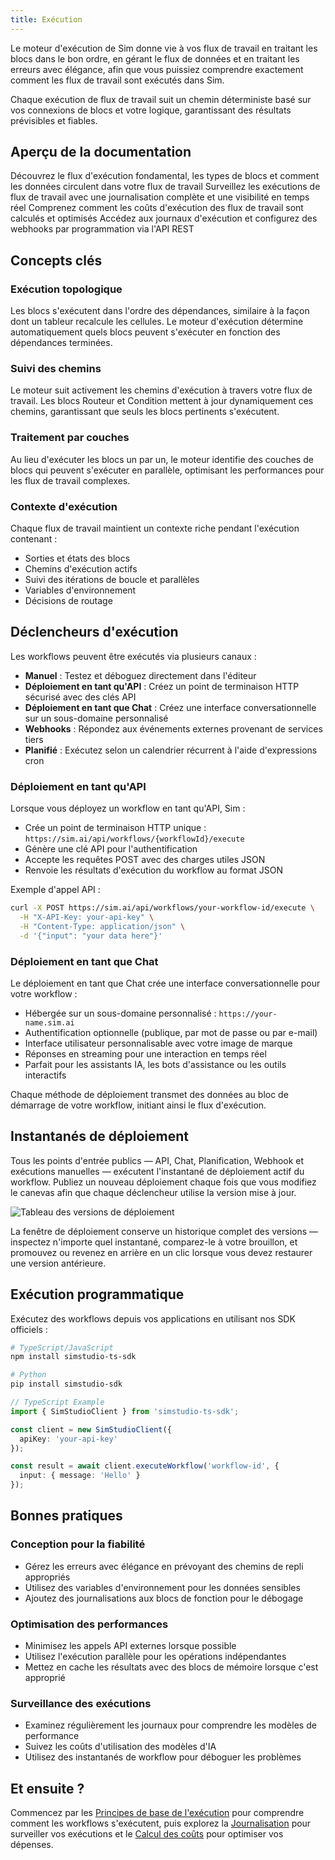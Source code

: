 ```yaml
---
title: Exécution
---
```



Le moteur d'exécution de Sim donne vie à vos flux de travail en traitant les blocs dans le bon ordre, en gérant le flux de données et en traitant les erreurs avec élégance, afin que vous puissiez comprendre exactement comment les flux de travail sont exécutés dans Sim.

<Callout type="info">
  Chaque exécution de flux de travail suit un chemin déterministe basé sur vos connexions de blocs et votre logique, garantissant des résultats prévisibles et fiables.
</Callout>

## Aperçu de la documentation

<Cards>
  <Card title="Principes fondamentaux d'exécution" href="/execution/basics">
    Découvrez le flux d'exécution fondamental, les types de blocs et comment les données circulent dans votre
    flux de travail
  </Card>

  <Card title="Journalisation" href="/execution/logging">
    Surveillez les exécutions de flux de travail avec une journalisation complète et une visibilité en temps réel
  </Card>
  
  <Card title="Calcul des coûts" href="/execution/costs">
    Comprenez comment les coûts d'exécution des flux de travail sont calculés et optimisés
  </Card>
  
  <Card title="API externe" href="/execution/api">
    Accédez aux journaux d'exécution et configurez des webhooks par programmation via l'API REST
  </Card>
</Cards>

## Concepts clés

### Exécution topologique
Les blocs s'exécutent dans l'ordre des dépendances, similaire à la façon dont un tableur recalcule les cellules. Le moteur d'exécution détermine automatiquement quels blocs peuvent s'exécuter en fonction des dépendances terminées.

### Suivi des chemins
Le moteur suit activement les chemins d'exécution à travers votre flux de travail. Les blocs Routeur et Condition mettent à jour dynamiquement ces chemins, garantissant que seuls les blocs pertinents s'exécutent.

### Traitement par couches
Au lieu d'exécuter les blocs un par un, le moteur identifie des couches de blocs qui peuvent s'exécuter en parallèle, optimisant les performances pour les flux de travail complexes.

### Contexte d'exécution
Chaque flux de travail maintient un contexte riche pendant l'exécution contenant :
- Sorties et états des blocs
- Chemins d'exécution actifs
- Suivi des itérations de boucle et parallèles
- Variables d'environnement
- Décisions de routage

## Déclencheurs d'exécution

Les workflows peuvent être exécutés via plusieurs canaux :

- **Manuel** : Testez et déboguez directement dans l'éditeur
- **Déploiement en tant qu'API** : Créez un point de terminaison HTTP sécurisé avec des clés API
- **Déploiement en tant que Chat** : Créez une interface conversationnelle sur un sous-domaine personnalisé
- **Webhooks** : Répondez aux événements externes provenant de services tiers
- **Planifié** : Exécutez selon un calendrier récurrent à l'aide d'expressions cron

### Déploiement en tant qu'API

Lorsque vous déployez un workflow en tant qu'API, Sim :
- Crée un point de terminaison HTTP unique : `https://sim.ai/api/workflows/{workflowId}/execute`
- Génère une clé API pour l'authentification
- Accepte les requêtes POST avec des charges utiles JSON
- Renvoie les résultats d'exécution du workflow au format JSON

Exemple d'appel API :

```bash
curl -X POST https://sim.ai/api/workflows/your-workflow-id/execute \
  -H "X-API-Key: your-api-key" \
  -H "Content-Type: application/json" \
  -d '{"input": "your data here"}'
```

### Déploiement en tant que Chat

Le déploiement en tant que Chat crée une interface conversationnelle pour votre workflow :
- Hébergée sur un sous-domaine personnalisé : `https://your-name.sim.ai`
- Authentification optionnelle (publique, par mot de passe ou par e-mail)
- Interface utilisateur personnalisable avec votre image de marque
- Réponses en streaming pour une interaction en temps réel
- Parfait pour les assistants IA, les bots d'assistance ou les outils interactifs

Chaque méthode de déploiement transmet des données au bloc de démarrage de votre workflow, initiant ainsi le flux d'exécution.

## Instantanés de déploiement

Tous les points d'entrée publics — API, Chat, Planification, Webhook et exécutions manuelles — exécutent l'instantané de déploiement actif du workflow. Publiez un nouveau déploiement chaque fois que vous modifiez le canevas afin que chaque déclencheur utilise la version mise à jour.

<div className='flex justify-center my-6'>
  <Image
    src='/static/execution/deployment-versions-light.png'
    alt='Tableau des versions de déploiement'
    width={500}
    height={280}
    className='rounded-xl border border-border shadow-sm'
  />
</div>

La fenêtre de déploiement conserve un historique complet des versions — inspectez n'importe quel instantané, comparez-le à votre brouillon, et promouvez ou revenez en arrière en un clic lorsque vous devez restaurer une version antérieure.

## Exécution programmatique

Exécutez des workflows depuis vos applications en utilisant nos SDK officiels :

```bash
# TypeScript/JavaScript
npm install simstudio-ts-sdk

# Python
pip install simstudio-sdk
```

```typescript
// TypeScript Example
import { SimStudioClient } from 'simstudio-ts-sdk';

const client = new SimStudioClient({ 
  apiKey: 'your-api-key' 
});

const result = await client.executeWorkflow('workflow-id', {
  input: { message: 'Hello' }
});
```

## Bonnes pratiques

### Conception pour la fiabilité
- Gérez les erreurs avec élégance en prévoyant des chemins de repli appropriés
- Utilisez des variables d'environnement pour les données sensibles
- Ajoutez des journalisations aux blocs de fonction pour le débogage

### Optimisation des performances
- Minimisez les appels API externes lorsque possible
- Utilisez l'exécution parallèle pour les opérations indépendantes
- Mettez en cache les résultats avec des blocs de mémoire lorsque c'est approprié

### Surveillance des exécutions
- Examinez régulièrement les journaux pour comprendre les modèles de performance
- Suivez les coûts d'utilisation des modèles d'IA
- Utilisez des instantanés de workflow pour déboguer les problèmes

## Et ensuite ?

Commencez par les [Principes de base de l'exécution](/execution/basics) pour comprendre comment les workflows s'exécutent, puis explorez la [Journalisation](/execution/logging) pour surveiller vos exécutions et le [Calcul des coûts](/execution/costs) pour optimiser vos dépenses.
